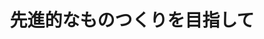 ﻿---
title: "先進的なものつくりを目指して"
category: "工学院"
vol: "63"
interviewee: "萩原 一郎 "
url: ""
tags: []
pdf: "63-4.pdf"
career: ""
preface: "現在、モノ開発の主流はデジタル設計技術を用いたデータベースによる開発である。萩原ではデータベースによる開発をすすめる技術である「リバースエンジニアリング」の研究を行っている。また、実際にデジタル設計技術を用いて自動車の部材等の開発を行い、自動車の軽量化に関する研究も行っている。"
---
